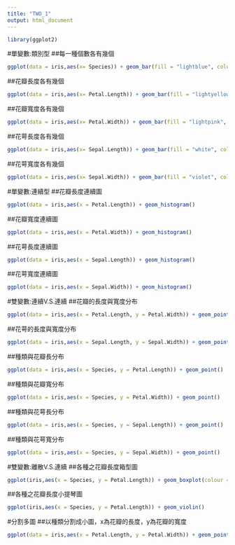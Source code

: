 ```yaml
---
title: "TWO_1"
output: html_document
---
```

```r
library(ggplot2)
```
#單變數:類別型
##每一種個數各有幾個  
```r
ggplot(data = iris,aes(x= Species)) + geom_bar(fill = "lightblue", colour = "black")
```
##花瓣長度各有幾個  
```r
ggplot(data = iris,aes(x= Petal.Length)) + geom_bar(fill = "lightyellow", colour = "black")

```
##花瓣寬度各有幾個  
```r
ggplot(data = iris,aes(x= Petal.Width)) + geom_bar(fill = "lightpink", colour = "black")
```
##花萼長度各有幾個  
```r
ggplot(data = iris,aes(x= Sepal.Length)) + geom_bar(fill = "white", colour = "black")
```
##花萼寬度各有幾個  
```r
ggplot(data = iris,aes(x= Sepal.Width)) + geom_bar(fill = "violet", colour = "black")     
```

#單變數:連續型
##花瓣長度連續圖  
```r
ggplot(data = iris,aes(x = Petal.Length)) + geom_histogram()
```
##花瓣寬度連續圖  
```r
ggplot(data = iris,aes(x = Petal.Width)) + geom_histogram()
```
##花萼長度連續圖  
```r
ggplot(data = iris,aes(x = Sepal.Length)) + geom_histogram()
```
##花萼寬度連續圖  
```r
ggplot(data = iris,aes(x = Sepal.Width)) + geom_histogram()
```

#雙變數:連續V.S.連續
##花瓣的長度與寬度分布  
```r
ggplot(data = iris,aes(x = Petal.Length, y = Petal.Width)) + geom_point()
```
##花萼的長度與寬度分布  
```r
ggplot(data = iris,aes(x = Sepal.Length, y = Sepal.Width)) + geom_point()
```
##種類與花瓣長分布  
```r
ggplot(data = iris,aes(x = Species, y = Petal.Length)) + geom_point()
```
##種類與花瓣寬分布  
```r
ggplot(data = iris,aes(x = Species, y = Petal.Width)) + geom_point()
```
##種類與花萼長分布  
```r
ggplot(data = iris,aes(x = Species, y = Sepal.Length)) + geom_point()
```
##種類與花萼寬分布  
```r
ggplot(data = iris,aes(x = Species, y = Sepal.Width)) + geom_point()
```

#雙變數:離散V.S.連續
##各種之花瓣長度箱型圖  
```r
ggplot(iris,aes(x = Species, y = Petal.Length)) + geom_boxplot(colour = "black")
```
##各種之花瓣長度小提琴圖  
```r
ggplot(iris,aes(x = Species, y = Petal.Length)) + geom_violin()
```

#分割多圖
##以種類分割成小圖，x為花瓣的長度，y為花瓣的寬度
```r
ggplot(data = iris,aes(x = Petal.Length, y = Petal.Width)) + geom_point() + facet_wrap(~Species)
```




